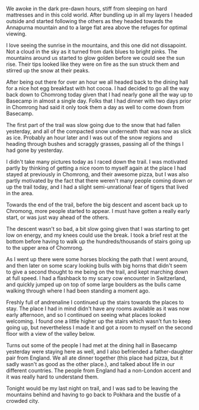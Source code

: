 We awoke in the dark pre-dawn hours, stiff from sleeping on hard mattresses and
in this cold world. After bundling up in all my layers I headed outside and
started following the others as they headed towards the Annapurna mountain and
to a large flat area above the refuges for optimal viewing.

I love seeing the sunrise in the mountains, and this one did not dissapoint. Not
a cloud in the sky as it turned from dark blues to bright pinks. The mountains
around us started to glow golden before we could see the sun rise. Their tips
looked like they were on fire as the sun struck them and stirred up the snow
at their peaks.

After being out there for over an hour we all headed back to the dining hall
for a nice hot egg breakfast with hot cocoa. I had decided to go all the way
back down to Chomrong today given that I had nearly gone all the way up to
Basecamp in almost a single day. Folks that I had dinner with two days prior
in Chomrong had said it only took them a day as well to come down from Basecamp.

The first part of the trail was slow going due to the snow that had fallen
yesterday, and all of the compacted snow underneath that was now as slick as
ice. Probably an hour later and I was out of the snow regions and heading
through bushes and scraggly grasses, passing all of the things I had gone by
yesterday.

I didn't take many pictures today as I raced down the trail. I was motivated
partly by thinking of getting a nice room to myself again at the place I had
stayed at previously in Chomrong, and their awesome pizza, but I was also partly
motivated by the fact that there weren't many people coming down or up the trail
today, and I had a slight semi-unrational fear of tigers that lived in the area.

Towards the end of the trail, before the big descent and ascent back up to
Chromong, more people started to appear. I must have gotten a really early start,
or was just way ahead of the others.

The descent wasn't so bad, a bit slow going given that I was starting to get
low on energy, and my knees could use the break. I took a brief rest at the
bottom before having to walk up the hundreds/thousands of stairs going up to
the upper area of Chomrong.

As I went up there were some horses blocking the path that I went around, and
then later on some scary looking bulls with big horns that didn't seem to give a
second thought to me being on the trail, and kept marching down at full speed.
I had a flashback to my scary cow encounter in Switzerland, and quickly jumped
up on top of some large boulders as the bulls came walking through where I had
been standing a moment ago.

Freshly full of andrenaline I continued up the stairs towards the places to stay.
The place I had in mind didn't have any rooms available as it was now early
afternoon, and so I continued on seeing what places looked welcoming. I found
one a little higher up the stairs which wasn't fun to keep going up, but
nevertheless I made it and got a room to myself on the second floor with a view
of the valley below.

Turns out some of the people I had met at the dining hall in Basecamp yesterday
were staying here as well, and I also befriended a father-daughter pair from
England. We all ate dinner together (this place had pizza, but it sadly wasn't
as good as the other place.), and talked about life in our different countries.
The people from England had a non-London accent and it was really hard to
understand them.

Tonight would be my last night on trail, and I was sad to be leaving the
mountains behind and having to go back to Pokhara and the bustle of a crowded
city.

